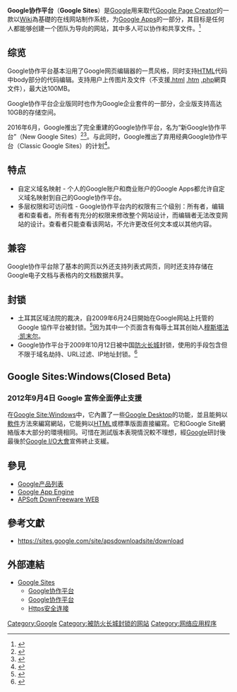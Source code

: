 {{noteTA|G1=IT}}
{{Infobox software
| name                   = Google协作平台
| logo                   = [[File:Google_Sites_(2014-2020).svg|150px]]
| screenshot             = [[Image:Pracomment.gov.png|200px]]
| caption                = 一个运用Google协作平台的网页的截图。
| developer              = [[Google|Google]]
| latest release version = 
| latest release date    = 
| latest preview version = 
| latest preview date    = 
| operating system       = 独立于操作系统（以Web為基礎的应用程序）
| genre                  = Wiki
| license                = 创作共用或Apache许可
| website                = [http://sites.google.com sites.google.com]
}}
'''Google协作平台'''（'''Google Sites'''）是[[Google|Google]]用来取代[[Google_Page_Creator|Google Page Creator]]的一款以[[Wiki|Wiki]]為基礎的在线网站制作系统，为[[Google_Apps|Google Apps]]的一部分，其目标是任何人都能够创建一个团队为导向的网站，其中多人可以协作和共享文件。<ref>{{Cite web |url=http://webtrends.about.com/od/profil2/p/Google-Sites-b.htm |title=存档副本 |accessdate=2013-05-02 |archive-date=2013-05-11 |archive-url=https://web.archive.org/web/20130511193945/http://webtrends.about.com/od/profil2/p/Google-Sites-b.htm |dead-url=no }}</ref>

== 综览 ==
Google协作平台基本沿用了Google网页编辑器的一贯风格，同时支持[[HTML|HTML]]代码中body部分的代码编辑。支持用户上传图片及文件（不支援[[html|.html]] [[html|.htm]] [[php|.php]]網頁文件），最大达100MB。

Google协作平台企业版同时也作为Google企业套件的一部分，企业版支持高达10GB的存储空间。

2016年6月，Google推出了完全重建的Google协作平台，名为“新Google协作平台”（New Google Sites）<ref>{{Cite news|url=https://techcrunch.com/2016/11/22/googles-redesigned-google-sites-goes-live/|title=Google’s redesigned Google Sites goes live|last=Lardinois|first=Frederic|work=TechCrunch|access-date=2018-01-11|language=en|archive-date=2020-10-24|archive-url=https://web.archive.org/web/20201024185604/https://techcrunch.com/2016/11/22/googles-redesigned-google-sites-goes-live/|dead-url=no}}</ref><ref>{{Cite web|url=https://apps.google.com/index__siteseap.html|title=Google Apps for Work – Email, Collaboration Tools And More|website=apps.google.com|access-date=2016-06-20|deadurl=yes|archiveurl=https://web.archive.org/web/20160928014024/https://apps.google.com/index__siteseap.html|archivedate=2016-09-28|df=}}</ref>。与此同时，Google推出了弃用经典Google协作平台（Classic Google Sites）的计划<ref>{{Cite news|url=https://gsuiteupdates.googleblog.com/2017/05/an-update-on-classic-google-sites.html|title=An update on the classic Google Sites deprecation timeline|work=G Suite Updates Blog|access-date=2018-01-11|language=en-US|archive-date=2020-11-12|archive-url=https://web.archive.org/web/20201112043058/https://gsuiteupdates.googleblog.com/2017/05/an-update-on-classic-google-sites.html|dead-url=no}}</ref>。

== 特点 ==
*自定义域名映射 - 个人的Google账户和商业账户的Google Apps都允许自定义域名映射到自己的Google协作平台。
*多层权限和可访问性 - Google协作平台内的权限有三个级别：所有者，编辑者和查看者。所有者有充分的权限来修改整个网站设计，而编辑者无法改变网站的设计。查看者只能查看该网站，不允许更改任何文本或以其他内容。

== 兼容 ==
Google协作平台除了基本的网页以外还支持列表式网页，同时还支持存储在Google电子文档与表格内的文档数据共享。

== 封锁 ==
*土耳其区域法院的裁决，自2009年6月24日開始在Google网站上托管的Google 協作平台被封锁。<ref>{{Cite web |url=http://www.google.com/transparencyreport/traffic/#expand=TJ,TR |title=目前的 Google 產品和服務流量中斷問題 |accessdate=2013-06-02 |archive-date=2020-11-18 |archive-url=https://web.archive.org/web/20201118025455/http://www.google.com/transparencyreport/traffic/#expand=TJ,TR |dead-url=no }}</ref>因为其中一个页面含有侮辱土耳其创始人[[穆斯塔法·凯末尔|穆斯塔法·凯末尔]]。
*Google协作平台于2009年10月12日被中国[[防火长城|防火长城]]封锁，使用的手段包含但不限于域名劫持、URL过滤、IP地址封锁。<ref>{{Cite web |url=http://www.verydemo.com/demo_c441_i31849.html |title=Google 证实11月9日起几乎所有服务都在中国被屏蔽 |accessdate=2013-06-02 |archive-date=2013-06-30 |archive-url=https://archive.is/20130630141432/http://www.verydemo.com/demo_c441_i31849.html |dead-url=no }}</ref>

==Google Sites:Windows(Closed Beta)==
=== 2012年9月4日 Google 宣佈全面停止支援 ===
在[https://web.archive.org/web/20100103221007/http://code.google.com/events/io/ Google Site:Windows]中，它內置了一些[[Google_Desktop|Google Desktop]]的功能，並且能夠以[[軟件|軟件]]方法來編寫網站，它能夠以[[HTML|HTML]]或標準版面直接編寫。它和Google Site網絡版本大部分的環境相同。可惜在測試版本表現情況較不理想，經[[Google|Google]]研討後最後於[[Google_I/O|Google I/O大會]]宣佈終止支緩。

== 參見 ==
* [[Google产品列表|Google产品列表]]
* [[Google_App_Engine|Google App Engine]]
* [[APSoft_DownFreeware_WEB|APSoft DownFreeware WEB]]

== 參考文獻 ==
{{Reflist|2}}
* https://sites.google.com/site/apsdownloadsite/download {{Wayback|url=https://sites.google.com/site/apsdownloadsite/download |date=20201021002743 }} 

== 外部連結 ==
* [http://sites.google.com/?hl=en Google Sites]{{Wayback|url=http://sites.google.com/?hl=en |date=20191017010932 }}{{en}}
** [http://sites.google.com/?hl=zh-CN Google协作平台]{{Wayback|url=http://sites.google.com/?hl=zh-CN |date=20191017010933 }}{{zh-hans}}
** [http://sites.google.com/?hl=zh-TW Google协作平台]{{Wayback|url=http://sites.google.com/?hl=zh-TW |date=20191017010927 }}{{zh-hant}}
** [https://sites.google.com/ Https安全连接]{{Wayback|url=https://sites.google.com/ |date=20150813062929 }}


{{Google Inc.}}

{{DEFAULTSORT:Sites}}

[[Category:Google|Category:Google]]
[[Category:被防火长城封锁的网站|Category:被防火长城封锁的网站]]
[[Category:网络应用程序|Category:网络应用程序]]